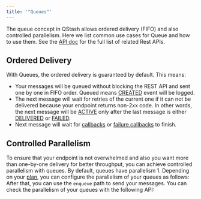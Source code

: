 ```yaml
---
title: '"Queues"'
---
```

The queue concept in QStash allows ordered delivery (FIFO) and also controlled parallelism.
Here we list common use cases for Queue and how to use them.
See the [API doc](/qstash/api/queues/upsert) for the full list of related Rest APIs.
## Ordered Delivery
With Queues, the ordered delivery is guaranteed by default.
This means:
- Your messages will be queued without blocking the REST API and sent one by one in FIFO order. Queued means [CREATED](/qstash/howto/debug-logs) event will be logged.
- The next message will wait for retries of the current one if it can not be delivered because your endpoint returns non-2xx code.
  In other words, the next message will be [ACTIVE](/qstash/howto/debug-logs) only after the last message is either [DELIVERED](/qstash/howto/debug-logs) or
  [FAILED](/qstash/howto/debug-logs).
- Next message will wait for [callbacks](/qstash/features/callbacks#what-is-a-callback) or [failure callbacks](/qstash/features/callbacks#what-is-a-failure-callback) to finish.
## Controlled Parallelism
To ensure that your endpoint is not overwhelmed and also you want more than one-by-one delivery for better throughput,
you can achieve controlled parallelism with queues.
By default, queues have parallelism 1.
Depending on your [plan](https://upstash.com/pricing/qstash), you can configure the parallelism of your queues as follows:
After that, you can use the `enqueue` path to send your messages.
You can check the parallelism of your queues with the following API: